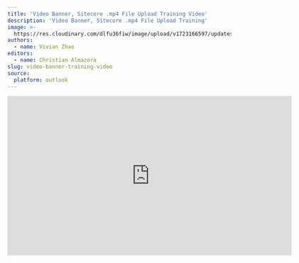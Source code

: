 ```yaml
---
title: 'Video Banner, Sitecore .mp4 File Upload Training Video'
description: 'Video Banner, Sitecore .mp4 File Upload Training'
image: >-
  https://res.cloudinary.com/dlfu36fiw/image/upload/v1723166597/updates/video-banner-mp4-upload/headlineimg_wo8814.jpg
authors:
  - name: Vivian Zhao
editors:
  - name: Christian Almazora
slug: video-banner-training-video
source:
  platform: outlook
---
```


<p>
  <div className="max-w-screen overflow-auto flex justify-center">
    <iframe src="https://roardigitalus-my.sharepoint.com/:v:/r/personal/vivian_zhao_betmgm_com/Documents/Recordings/Video%20Banner,%20Sitecore%20.mp4%20File%20Upload%20Training-20240808_140237-Meeting%20Recording.mp4?csf=1&web=1&e=XpCMft&nav=eyJyZWZlcnJhbEluZm8iOnsicmVmZXJyYWxBcHAiOiJTdHJlYW1XZWJBcHAiLCJyZWZlcnJhbFZpZXciOiJTaGFyZURpYWxvZy1MaW5rIiwicmVmZXJyYWxBcHBQbGF0Zm9ybSI6IldlYiIsInJlZmVycmFsTW9kZSI6InZpZXcifX0%3D" width="640" height="360" frameborder="0" scrolling="no" allowfullscreen title="Video Banner, Sitecore .mp4 File Upload Training" />
  </div>
</p>

The US Team has provided a Training Video on how to upload the Video Banner mp4 in the Sitecore to be used for future Video Banner Tickets.
